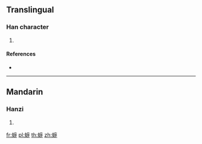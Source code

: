 {{character info/new}}
==Translingual==

===Han character===
{{Han char|rn=142|rad=虫|as=09|sn=15|four=50147|canj=LIITU}}

# {{defn|Han|sort=虫09}}

====References====
* {{Han ref|kx=1091.260|dkj=33334|dj=1557.010|hdz=42872.200|uh=8777|ud=34679|bh=E7A4|bd=59300}}

----

==Mandarin==

===Hanzi===
{{cmn-hanzi|pin=[[guǒ]] ([[guo3]]), [[lì]] ([[li4]]), [[luó]] ([[luo2]]), [[wō]] ([[wo1]])|wg=kuo<sup>3</sup>, li<sup>4</sup>, lo<sup>2</sup>, wo<sup>1</sup>}}

# {{defn|lang=cmn|sort=虫09}}

[[fr:蝷]]
[[pl:蝷]]
[[th:蝷]]
[[zh:蝷]]
